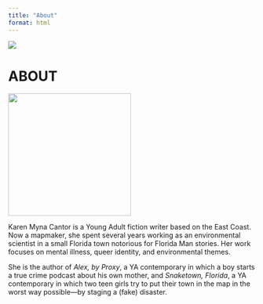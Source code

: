 ```yaml
---
title: "About"
format: html
---
```


::: column-screen
![](./images/banner_no_text.jpg)
:::

# ABOUT

![](./images/profile.jpg){fig-alt="Headshot of the author standing in front of a wall of ivy." width="250" fig-align="center"}

Karen Myna Cantor is a Young Adult fiction writer based on the East Coast. Now a mapmaker, she spent several years working as an environmental scientist in a small Florida town notorious for Florida Man stories. Her work focuses on mental illness, queer identity, and environmental themes.

She is the author of *Alex, by Proxy*, a YA contemporary in which a boy starts a true crime podcast about his own mother, and *Snaketown, Florida*, a YA contemporary in which two teen girls try to put their town in the map in the worst way possible—by staging a (fake) disaster.
